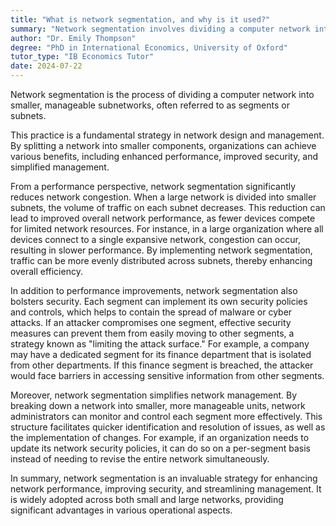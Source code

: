 ```yaml
---
title: "What is network segmentation, and why is it used?"
summary: "Network segmentation involves dividing a computer network into smaller subnetworks, known as segments or subnets, to enhance security, improve performance, and simplify management."
author: "Dr. Emily Thompson"
degree: "PhD in International Economics, University of Oxford"
tutor_type: "IB Economics Tutor"
date: 2024-07-22
---
```


Network segmentation is the process of dividing a computer network into smaller, manageable subnetworks, often referred to as segments or subnets.

This practice is a fundamental strategy in network design and management. By splitting a network into smaller components, organizations can achieve various benefits, including enhanced performance, improved security, and simplified management.

From a performance perspective, network segmentation significantly reduces network congestion. When a large network is divided into smaller subnets, the volume of traffic on each subnet decreases. This reduction can lead to improved overall network performance, as fewer devices compete for limited network resources. For instance, in a large organization where all devices connect to a single expansive network, congestion can occur, resulting in slower performance. By implementing network segmentation, traffic can be more evenly distributed across subnets, thereby enhancing overall efficiency.

In addition to performance improvements, network segmentation also bolsters security. Each segment can implement its own security policies and controls, which helps to contain the spread of malware or cyber attacks. If an attacker compromises one segment, effective security measures can prevent them from easily moving to other segments, a strategy known as "limiting the attack surface." For example, a company may have a dedicated segment for its finance department that is isolated from other departments. If this finance segment is breached, the attacker would face barriers in accessing sensitive information from other segments.

Moreover, network segmentation simplifies network management. By breaking down a network into smaller, more manageable units, network administrators can monitor and control each segment more effectively. This structure facilitates quicker identification and resolution of issues, as well as the implementation of changes. For example, if an organization needs to update its network security policies, it can do so on a per-segment basis instead of needing to revise the entire network simultaneously.

In summary, network segmentation is an invaluable strategy for enhancing network performance, improving security, and streamlining management. It is widely adopted across both small and large networks, providing significant advantages in various operational aspects.
    